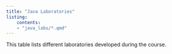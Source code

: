 ```yaml
---
title: "Java Laboratories"
listing:
    contents:
    - "java_labs/*.qmd"
---
```


This table lists different laboratories developed during the course.